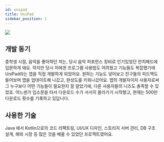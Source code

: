 ```yaml
---
id: unipad
title: UniPad
sidebar_position: 1
---
```


<a href="https://play.google.com/store/apps/details?id=com.kimjisub.launchpad">
	<img
		src="https://play.google.com/intl/en_us/badges/static/images/badges/ko_badge_web_generic.png"
		style={{ height: '4rem' }}
	/>
</a>

## 개발 동기

중학생 시절, 음악을 좋아하던 저는, 당시 음악 퍼포먼스 장비로 인기있었던 런치패드에 입문하게 돼요. 하지만 당시 저에겐 프로그램 사용법도 어려웠고 기능들도 복잡했기에 UniPad라는 앱을 직접 개발하게 되었어요. 원하는 기능도 넣어보고 친구들의 피드백도 들어보며 앱을 업데이트해 나갔고, 완성도를 키워나갔어요. 앱의 개발자이자 사용자로써 그 누구보다 어떤 기능들이 필요한지 잘 알았기에, 다른 사용자들의 니즈도 충족할 수 있었죠. 어느센가 입소문을 타서 다운로드 수가 서서히 올라가기 시작했고, 현재는 500만 다운로드 횟수를 기록하고 있답니다.

## 사용한 기술

Java 에서 Kotlin으로의 코드 리팩토링, UI/UX 디자인, 스토리지 서버 관리, DB 구조 설계, 해외 시장 등 많은 것을 배울 수 있었던 프로젝트였어요.
